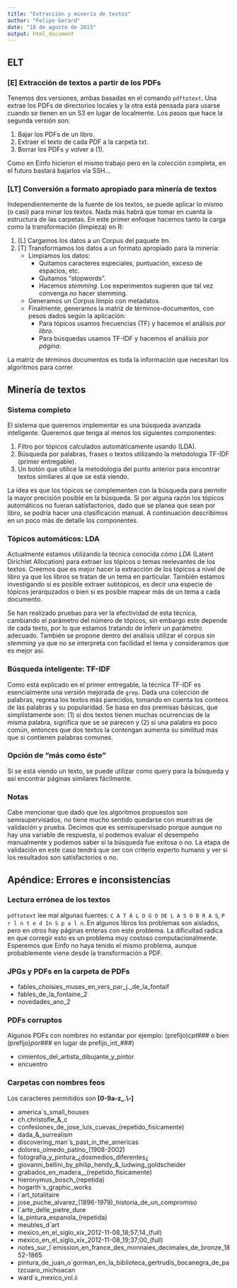 ```yaml
---
title: "Extracción y minería de textos"
author: "Felipe Gerard"
date: "18 de agosto de 2015"
output: html_document
---
```


## ELT

### [E] Extracción de textos a partir de los PDFs

Tenemos dos versiones, ambas basadas en el comando `pdftotext`. Una extrae los PDFs de directorios locales y la otra está pensada para usarse cuando se tienen en un S3 en lugar de localmente. Los pasos que hace la segunda versión son:

1. Bajar los PDFs de un libro.
2. Extraer el texto de cada PDF a la carpeta txt.
3. Borrar los PDFs y volver a (1).

Como en Einfo hicieron el mismo trabajo pero en la colección completa, en el futuro bastará bajarlos vía SSH...

### [LT] Conversión a formato apropiado para minería de textos

Independientemente de la fuente de los textos, se puede aplicar lo mismo (o casi) para minar los textos. Nada más habrá que tomar en cuenta la estructura de las carpetas. En este primer enfoque hacemos tanto la carga como la transformación (limpieza) en R:

1. [L] Cargamos los datos a un Corpus del paquete tm.
2. [T] Transformamos los datos a un formato apropiado para la minería:
    - Limpiamos los datos:
        + Quitamos caracteres especiales, puntuación, exceso de espacios, etc.
        + Quitamos "stopwords".
        + Hacemos _stemming_. Los experimentos sugieren que tal vez convenga _no_ hacer stemming.
    - Generamos un Corpus limpio con metadatos.
    - Finalmente, generamos la matriz de términos-documentos, con pesos dados según la aplicación:
        + Para tópicos usamos frecuencias (TF) y hacemos el análisis _por libro_.
        + Para búsquedas usamos TF-IDF y hacemos el análisis _por página_.

La matriz de términos documentos es toda la información que necesitan los algoritmos para correr.

## Minería de textos

### Sistema completo

El sistema que queremos implementar es una búsqueda avanzada inteligente. Queremos que tenga al menos los siguientes componentes:

1. Filtro por tópicos calculados automáticamente usando (LDA).
2. Búsqueda por palabras, frases o textos utilizando la metodología TF-IDF (primer entregable).
3. Un botón que utilice la metodología del punto anterior para encontrar textos similares al que se está viendo.

La idea es que los tópicos se complementen con la búsqueda para permitir la mayor precisión posible en la búsqueda. Si por alguna razón los tópicos automáticos no fueran satisfactorios, dado que se planea que sean por libro, se podría hacer una clasificación manual. A continuación describimos en un poco más de detalle los componentes.

### Tópicos automáticos: LDA

Actualmente estamos utilizando la técnica conocida cómo _LDA_ (Latent Dirichlet Allocation) para extraer los tópicos o temas reelevantes de los textos. Creemos que es mejor hacer la extracción de los tópicos a nivel de libro ya que los libros se tratan de un tema en particular. También estamos investigando si es posible extraer subtópicos, es decir una especie de tópicos jerarquzados o bien si es posible mapear más de un tema a cada documento. 

Se han realizado pruebas para ver la efectividad de esta técnica, cambiando el parámetro del número de tópicos, sin embargo este depende de cada texto, por lo que estamos tratando de inferir un parámetro adecuado. También se propone dentro del análisis utilizar el corpus sin _stemming_ ya que no se interpreta con facilidad el tema y consideramos que es mejor así.

### Búsqueda inteligente: TF-IDF

Como está explicado en el primer entregable, la técnica TF-IDF es esencialmente una versión mejorada de `grep`. Dada una colección de palabras, regresa los textos más parecidos, tomando en cuenta los conteos de las palabras y su popularidad. Se basa en dos premisas básicas, que simplistamente son: (1) si dos textos tienen muchas ocurrencias de la misma palabra, significa que se se parecen y (2) si una palabra es poco común, entonces que dos textos la contengan aumenta su similitud más que si contienen palabras comunes.

### Opción de "más como éste"

Si se está viendo un texto, se puede utilizar como query para la búsqueda y así encontrar páginas similares fácilmente.

### Notas

Cabe mencionar que dado que los algoritmos propuestos son semisupervisados, no tiene mucho sentido quedarse con muestras de validación y prueba. Decimos que es semisupervisado porque aunque no hay una variable de respuesta, sí podemos evaluar el desempeño manualmente y podemos saber si la búsqueda fue exitosa o no. La etapa de validación en este caso tendrá que ser con criterio experto humano y ver si los resultados son satisfactorios o no.

## Apéndice: Errores e inconsistencias

### Lectura errónea de los textos

`pdftotext` lee mal algunas fuentes: `C A T Á L O G O DE L A S O B R A S`, `P r l n t e d In S p a l n`. En algunos libros los problemas son aislados, pero en otros hay páginas enteras con este problema. La dificultad radica en que corregir esto es un problema muy costoso computacionalmente. Esperemos que Einfo no haya tenido el mismo problema, aunque probablemente viene desde la transformación a PDF.

### JPGs y PDFs en la carpeta de PDFs

* fables_choisies_muses_en_vers_par_j._de_la_fontaif
* fables_de_la_fontaine_2
* novedades_ano_2

### PDFs corruptos

Algunos PDFs con nombres no estandar por ejemplo: (prefijo)_cpt_### o bien (prefijo)_por_### en lugar de prefijo_int_###)

* cimientos_del_artista_dibujante_y_pintor
* encuentro

### Carpetas con nombres feos

Los caracteres permitidos son **[0-9a-z_.\\-]**

* america\`s_small_houses
* ch.christofle_&_c
* confesiones_de_jose_luis_cuevas_(repetido_fisicamente)
* dada_&_surrealism
* discovering_man\`s_past_in_the_americas
* dolores_olmedo_patino_(1908-2002)
* fotografia_y_pintura_¿dosmedios_diferentes¿
* giovanni_bellini_by_philip_hendy_&_ludwing_goldscheider
* grabados_en_madera__(repetido_fisicamente)
* hieronymus_bosch_(repetida)
* hogarth\`s_graphic_works
* i\`art_totalitaire
* jose_puche_alvarez_(1896-1979)_historia_de_un_compromiso
* l\`arte_delle_pietre_dure
* la_pintura_espanola_(repetida)
* meubles_d\`art
* mexico_en_el_siglo_xix_2012-11-08_18;57;14_(full)
* mexico_en_el_siglo_xix_2012-11-08_19;37;00_(full)
* notes_sur_l\`emission_en_france_des_monnaies_decimales_de_bronze_1852-1865
* pintura_de_juan_o\`gorman_en_la_biblioteca_gertrudis_bocanegra_de_patzcuaro_michoacan
* ward\`s_mexico_vol.ii


